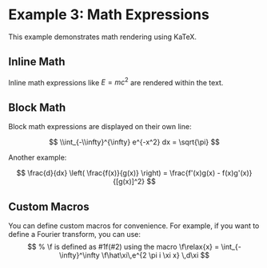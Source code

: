 # Example 3: Math Expressions

This example demonstrates math rendering using KaTeX.

## Inline Math

Inline math expressions like $E = mc^2$ are rendered within the text.



## Block Math

Block math expressions are displayed on their own line:

$$
\\int_{-\\infty}^{\infty} e^{-x^2} dx = \sqrt{\pi}
$$

Another example:

$$
\frac{d}{dx} \left( \frac{f(x)}{g(x)} \right) = \frac{f'(x)g(x) - f(x)g'(x)}{[g(x)]^2}
$$

## Custom Macros
You can define custom macros for convenience. For example, if you want to define a Fourier transform, you can use:
$$
% \f is defined as #1f(#2) using the macro
\f\relax{x} = \int_{-\infty}^\infty
    \f\hat\xi\,e^{2 \pi i \xi x}
    \,d\xi
$$